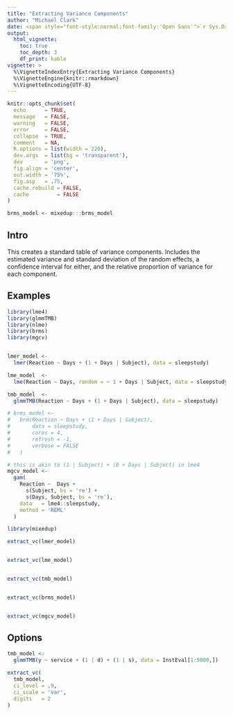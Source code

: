```yaml
---
title: "Extracting Variance Components"
author: "Michael Clark"
date: <span style="font-style:normal;font-family:'Open Sans'">`r Sys.Date()`</span>
output:
  html_vignette:
    toc: true
    toc_depth: 3
    df_print: kable
vignette: >
  %\VignetteIndexEntry{Extracting Variance Components}
  %\VignetteEngine{knitr::rmarkdown}
  %\VignetteEncoding{UTF-8}
---
```


```r
knitr::opts_chunk$set(
  echo      = TRUE,
  message   = FALSE,
  warning   = FALSE,
  error     = FALSE,
  collapse  = TRUE,
  comment   = NA,
  R.options = list(width = 220),
  dev.args  = list(bg = 'transparent'),
  dev       = 'png',
  fig.align = 'center',
  out.width = '75%',
  fig.asp   = .75,
  cache.rebuild = FALSE,
  cache         = FALSE
)
```


```r
brms_model <- mixedup:::brms_model
```


## Intro

This creates a standard table of variance components. Includes the estimated
variance and standard deviation of the random effects, a confidence interval for
either, and the relative proportion of variance for each component.

## Examples

```r
library(lme4)
library(glmmTMB)
library(nlme)
library(brms)
library(mgcv)


lmer_model <-
  lmer(Reaction ~ Days + (1 + Days | Subject), data = sleepstudy)

lme_model  <-
  lme(Reaction ~ Days, random = ~ 1 + Days | Subject, data = sleepstudy)

tmb_model  <-
  glmmTMB(Reaction ~ Days + (1 + Days | Subject), data = sleepstudy)

# brms_model <-
#   brm(Reaction ~ Days + (1 + Days | Subject), 
#       data = sleepstudy,
#       cores = 4,
#       refresh = -1,
#       verbose = FALSE
#   )

# this is akin to (1 | Subject) + (0 + Days | Subject) in lme4
mgcv_model <-
  gam(
    Reaction ~  Days +
      s(Subject, bs = 're') +
      s(Days, Subject, bs = 're'),
    data   = lme4::sleepstudy,
    method = 'REML'
  )
```


```r
library(mixedup)

extract_vc(lmer_model)


extract_vc(lme_model)


extract_vc(tmb_model)


extract_vc(brms_model)


extract_vc(mgcv_model)
```

## Options

```r
tmb_model <-
  glmmTMB(y ~ service + (1 | d) + (1 | s), data = InstEval[1:5000,])

extract_vc(
  tmb_model,
  ci_level = .9,
  ci_scale = 'var',
  digits   = 2
)
```

